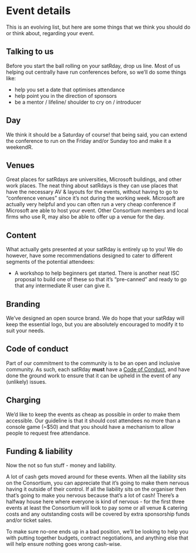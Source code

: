 # Event details
This is an evolving list, but here are some things that we think you should do or think about, regarding your event.

## Talking to us
Before you start the ball rolling on your satRday, drop us line. Most of us helping out centrally have run conferences before, so we'll do some things like:

- help you set a date that optimises attendance
- help point you in the direction of sponsors
- be a mentor / lifeline/ shoulder to cry on / introducer

## Day
We think it should be a Saturday of course! that being said, you can extend the conference to run on the Friday and/or Sunday too and make it a weekendR.

## Venues
Great places for satRdays are universities, Microsoft buildings, and other work places. The neat thing about satRdays is they can use places that have the necessary AV & layouts for the events, without having to go to "conference venues" since it's not during the working week. Microsoft are actually very helpful and you can often run a very cheap conference if Microsoft are able to host your event. Other Consortium members and local firms who use R, may also be able to offer up a venue for the day.

## Content
What actually gets presented at your satRday is entirely up to you! We do however, have some recommendations designed to cater to different segments of the potential attendees:

- A workshop to help beginners get started. There is another neat ISC proposal to build one of these so that it's "pre-canned" and ready to go that any intermediate R user can give it.

## Branding
We've designed an open source brand. We do hope that your satRday will keep the essential logo, but you are absolutely encouraged to modify it to suit your needs.

## Code of conduct
Part of our commitment to the community is to be an open and inclusive community. As such, each satRday **must** have a [Code of Conduct](ConferenceCodeOfConduct.html), and have done the ground work to ensure that it can be upheld in the event of any (unlikely) issues.

## Charging
We'd like to keep the events as cheap as possible in order to make them accessible. Our guideline is that it should cost attendees no more than a console game (~$50) and that you should have a mechanism to allow people to request free attendance.

## Funding & liability
Now the not so fun stuff - money and liability.

A lot of cash gets moved around for these events. When all the liability sits on the Consortium, you can appreciate that it's going to make them nervous having it outside of their control. If all the liability sits on the organiser then that's going to make you nervous because that's a lot of cash! There's a halfway house here where everyone is kind of nervous - for the first three events at least the Consortium will look to pay some or all venue & catering costs and any outstanding costs will be covered by extra sponsorship funds and/or ticket sales.

To make sure no-one ends up in a bad position, we'll be looking to help you with putting together budgets, contract negotiations, and anything else that will help ensure nothing goes wrong cash-wise. 